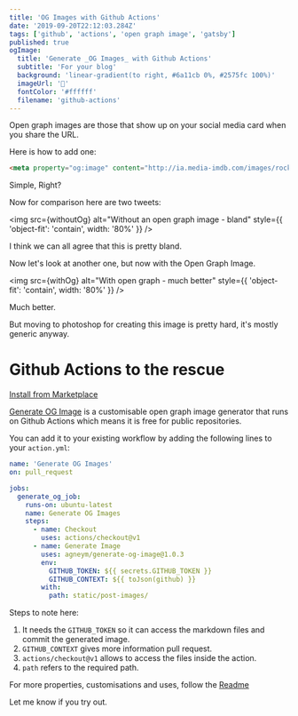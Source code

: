 ```yaml
---
title: 'OG Images with Github Actions'
date: '2019-09-20T22:12:03.284Z'
tags: ['github', 'actions', 'open graph image', 'gatsby']
published: true
ogImage:
  title: 'Generate _OG Images_ with Github Actions'
  subtitle: 'For your blog'
  background: 'linear-gradient(to right, #6a11cb 0%, #2575fc 100%)'
  imageUrl: '🥳'
  fontColor: '#ffffff'
  filename: 'github-actions'
---
```



Open graph images are those that show up on your social media card when you share the URL.

Here is how to add one:

```html
<meta property="og:image" content="http://ia.media-imdb.com/images/rock.jpg" />
```

Simple, Right?

Now for comparison here are two tweets:

<img
  src={withoutOg}
  alt="Without an open graph image - bland"
  style={{ 'object-fit': 'contain', width: '80%' }}
/>

I think we can all agree that this is pretty bland.

Now let's look at another one, but now with the Open Graph Image.

<img
  src={withOg}
  alt="With open graph - much better"
  style={{ 'object-fit': 'contain', width: '80%' }}
/>

Much better.

But moving to photoshop for creating this image is pretty hard, it's mostly generic anyway.

# Github Actions to the rescue

[Install from Marketplace](https://github.com/marketplace/actions/generate-og-image)

[Generate OG Image](https://github.com/marketplace/actions/generate-og-image) is a customisable open graph image generator that runs on Github Actions which means it is free for public repositories.

You can add it to your existing workflow by adding the following lines to your `action.yml`:

```yml
name: 'Generate OG Images'
on: pull_request

jobs:
  generate_og_job:
    runs-on: ubuntu-latest
    name: Generate OG Images
    steps:
      - name: Checkout
        uses: actions/checkout@v1
      - name: Generate Image
        uses: agneym/generate-og-image@1.0.3
        env:
          GITHUB_TOKEN: ${{ secrets.GITHUB_TOKEN }}
          GITHUB_CONTEXT: ${{ toJson(github) }}
        with:
          path: static/post-images/
```

Steps to note here:

1. It needs the `GITHUB_TOKEN` so it can access the markdown files and commit the generated image.
2. `GITHUB_CONTEXT` gives more information pull request.
3. `actions/checkout@v1` allows to access the files inside the action.
4. `path` refers to the required path.

For more properties, customisations and uses, follow the [Readme](https://github.com/marketplace/actions/generate-og-image)

Let me know if you try out.
